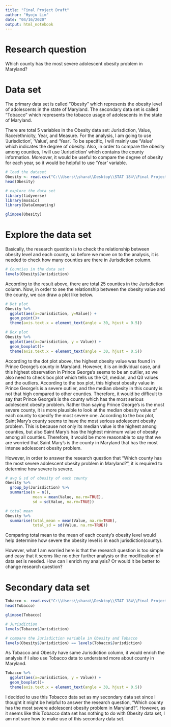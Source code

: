 ---
title: "Final Project Draft"
author: "Hyoju Lim"
date: "04/16/2020"
output: html_notebook
---

# Research question
Which county has the most severe adolescent obesity problem in Maryland? 

# Data set
The primary data set is called "Obesity" which represents the obesity level of adolescents in the state of Maryland. The secondary data set is called "Tobacco" which represents the tobacco usage of adolescents in the state of Maryland.

There are total 5 variables in the Obesity data set: Jurisdiction, Value, Race/ethnicity, Year, and Measure. For the analysis, I am going to use 'Jurisdiction', 'Value', and 'Year'. To be specific, I will mainly use 'Value' which indicates the degree of obesity. Also, in order to compare the obesity among counties, I will use 'Jurisdiction' which contains the county information. Moreover, it would be useful to compare the degree of obesity for each year, so it would be helpful to use 'Year' variable.

```{r}
# load the dataset
Obesity <- read.csv("C:\\Users\\shara\\Desktop\\STAT 184\\Final Project\\SHIP_Adolescents_Who_Have_Obesity_2010__2013-2014__2016.csv")
head(Obesity)
```

```{r include=FALSE}
# explore the data set
library(tidyverse)
library(mosaic)
library(DataComputing)
```

```{r}
glimpse(Obesity)
```

# Explore the data set

Basically, the research question is to check the relationship between obesity level and each county, so before we move on to the analysis, it is needed to check how many counties are there in Jurisdiction column.

```{r}
# Counties in the data set
levels(Obesity$Jurisdiction)
```

According to the result above, there are total 25 counties in the Jurisdiction column. Now, in order to see the relationship between the obesity value and the county, we can draw a plot like below.

```{r}
# Dot plot
Obesity %>%
  ggplot(aes(x=Jurisdiction, y=Value)) +
  geom_point()+
  theme(axis.text.x = element_text(angle = 30, hjust = 0.5))
```

```{r}
# Box plot
Obesity %>%
  ggplot(aes(x=Jurisdiction, y = Value)) +
  geom_boxplot()+
  theme(axis.text.x = element_text(angle = 30, hjust = 0.5))
```

According to the dot plot above, the highest obesity value was found in Prince George's county in Maryland. However, it is an individual case, and this highest observation in Prince George's seems to be an outlier, so we also need to check box plot which tells us the Q1, median, and Q3 values and the outliers. According to the box plot, this highest obesity value in Prince George's is a severe outlier, and the median obesity in this county is not that high compared to other counties. Therefore, it would be difficult to say that Prince George's is the county which has the most serious adolescent obesity problem. Rather than saying Prince George's is the most severe county, it is more plausible to look at the median obesity value of each county to specify the most severe one. According to the box plot, Saint Mary's county seems to have the most serious adolescent obesity problem. This is because not only its median value is the highest among counties, but also Saint Mary's has the highest minimum value of obesity among all counties. Therefore, it would be more reasonable to say that we are worried that Saint Mary's is the county in Maryland that has the most intense adolescent obesity problem.  



However, in order to answer the research question that "Which county has the most severe adolescent obesity problem in Maryland?", it is required to determine how severe is severe. 

```{r}
# avg & sd of obesity of each county
Obesity %>%
  group_by(Jurisdiction) %>%
  summarise(n = n(),
            mean = mean(Value, na.rm=TRUE),
            sd = sd(Value, na.rm=TRUE))
```

```{r}
# total mean
Obesity %>%
  summarise(total_mean = mean(Value, na.rm=TRUE),
            total_sd = sd(Value, na.rm=TRUE))
```

Comparing total mean to the mean of each county's obesity level would help determine how severe the obesity level is in each jurisdiction(county).

However, what I am worried here is that the research question is too simple and easy that it seems like no other further analysis or the modification of data set is needed. How can I enrich my analysis? Or would it be better to change research question? 



# Secondary data set
```{r}
Tobacco <- read.csv("C:\\Users\\shara\\Desktop\\STAT 184\\Final Project\\SHIP_Adolescents_Who_Use_Tobacco_Products_2010__2013-2014__2016.csv")
head(Tobacco)
```

```{r}
glimpse(Tobacco)
```


```{r}
# Jurisdiction
levels(Tobacco$Jurisdiction)
```

```{r}
# compare the Jurisdiction variable in Obesity and Tobacco
levels(Obesity$Jurisdiction) == levels(Tobacco$Jurisdiction)
```

As Tobacco and Obesity have same Jurisdiction column, it would enrich the analysis if I also use Tobacco data to understand more about county in Maryland.

```{r}
Tobacco %>%
  ggplot(aes(x=Jurisdiction, y = Value)) +
  geom_boxplot()+
  theme(axis.text.x = element_text(angle = 30, hjust = 0.5))
```

I decided to use this Tobacco data set as my secondary data set since I thought it might be helpful to answer the research question, "Which county has the most severe adolescent obesity problem in Maryland?". However, as it seems like this Tobacco data set has nothing to do with Obesity data set, I am not sure how to make use of this secondary data set.
